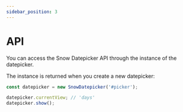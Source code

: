 ```yaml
---
sidebar_position: 3
---
```



# API

You can access the Snow Datepicker API through the instance of the datepicker.

The instance is returned when you create a new datepicker:

```javascript
const datepicker = new SnowDatepicker('#picker');

datepicker.currentView; // 'days'
datepicker.show();
```

<br />
<br />
<br />

<DocCardList />

